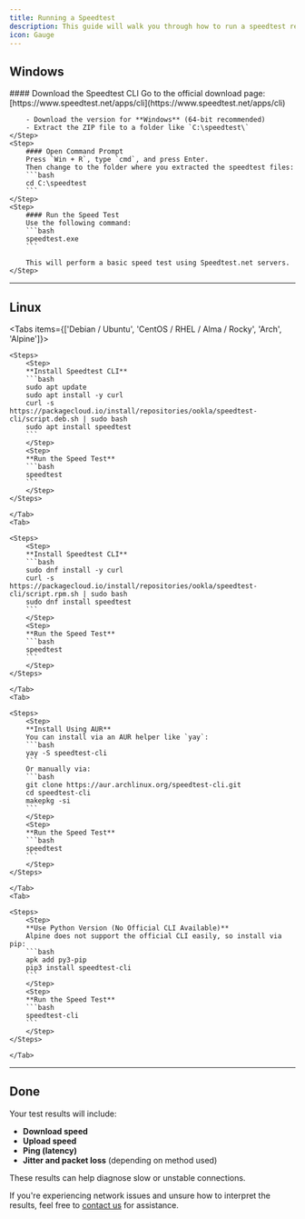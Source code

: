 ```yaml
---
title: Running a Speedtest
description: This guide will walk you through how to run a speedtest regardless of your operating system. Running a speed test is useful for checking your network performance — such as download, upload, and latency — directly from your server.
icon: Gauge
---
```




## Windows

<Steps>
    <Step>
        #### Download the Speedtest CLI  
        Go to the official download page:  
        [https://www.speedtest.net/apps/cli](https://www.speedtest.net/apps/cli)

        - Download the version for **Windows** (64-bit recommended)
        - Extract the ZIP file to a folder like `C:\speedtest\`
    </Step>
    <Step>
        #### Open Command Prompt  
        Press `Win + R`, type `cmd`, and press Enter.  
        Then change to the folder where you extracted the speedtest files:
        ```bash
        cd C:\speedtest
        ```
    </Step>
    <Step>
        #### Run the Speed Test  
        Use the following command:
        ```bash
        speedtest.exe
        ```

        This will perform a basic speed test using Speedtest.net servers.
    </Step>
</Steps>

---

## Linux

<Tabs items={['Debian / Ubuntu', 'CentOS / RHEL / Alma / Rocky', 'Arch', 'Alpine']}>
    <Tab>

    <Steps>
        <Step>
        **Install Speedtest CLI**  
        ```bash
        sudo apt update
        sudo apt install -y curl
        curl -s https://packagecloud.io/install/repositories/ookla/speedtest-cli/script.deb.sh | sudo bash
        sudo apt install speedtest
        ```
        </Step>
        <Step>
        **Run the Speed Test**  
        ```bash
        speedtest
        ```
        </Step>
    </Steps>

    </Tab>
    <Tab>

    <Steps>
        <Step>
        **Install Speedtest CLI**  
        ```bash
        sudo dnf install -y curl
        curl -s https://packagecloud.io/install/repositories/ookla/speedtest-cli/script.rpm.sh | sudo bash
        sudo dnf install speedtest
        ```
        </Step>
        <Step>
        **Run the Speed Test**  
        ```bash
        speedtest
        ```
        </Step>
    </Steps>

    </Tab>
    <Tab>

    <Steps>
        <Step>
        **Install Using AUR**  
        You can install via an AUR helper like `yay`:
        ```bash
        yay -S speedtest-cli
        ```
        Or manually via:
        ```bash
        git clone https://aur.archlinux.org/speedtest-cli.git
        cd speedtest-cli
        makepkg -si
        ```
        </Step>
        <Step>
        **Run the Speed Test**  
        ```bash
        speedtest
        ```
        </Step>
    </Steps>

    </Tab>
    <Tab>

    <Steps>
        <Step>
        **Use Python Version (No Official CLI Available)**  
        Alpine does not support the official CLI easily, so install via pip:
        ```bash
        apk add py3-pip
        pip3 install speedtest-cli
        ```
        </Step>
        <Step>
        **Run the Speed Test**  
        ```bash
        speedtest-cli
        ```
        </Step>
    </Steps>

    </Tab>
</Tabs>

---

## Done

Your test results will include:

- **Download speed**
- **Upload speed**
- **Ping (latency)**
- **Jitter and packet loss** (depending on method used)

These results can help diagnose slow or unstable connections.

If you're experiencing network issues and unsure how to interpret the results, feel free to [contact us](https://prism-host.com/contact) for assistance.
